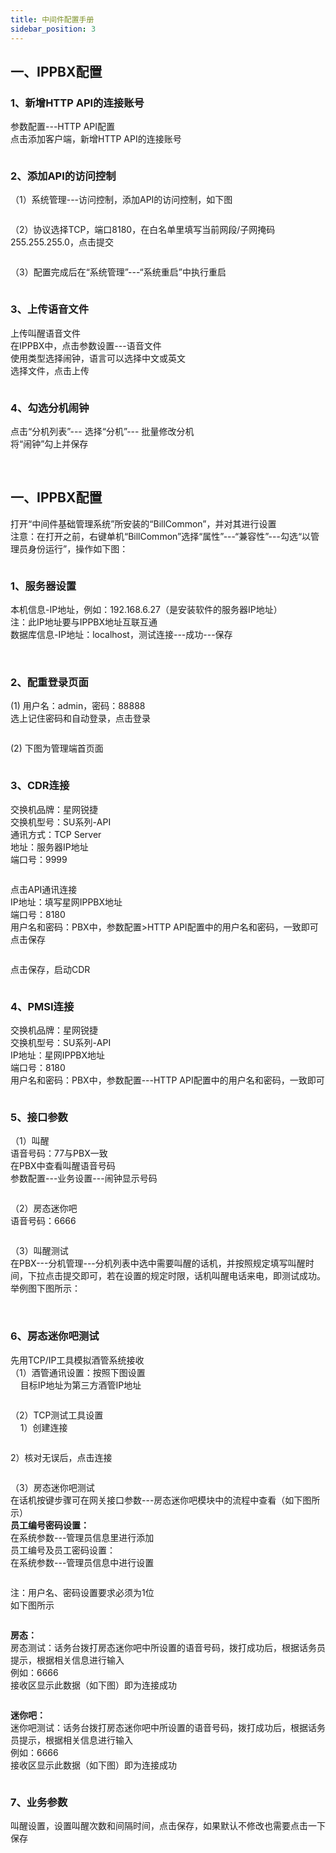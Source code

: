 ```yaml
---
title: 中间件配置手册
sidebar_position: 3
---
```



## 一、IPPBX配置
### 1、新增HTTP API的连接账号
<p>
参数配置---HTTP API配置<br />
点击添加客户端，新增HTTP API的连接账号
</p>
<img src={require('@site/static/img/softwareInstall/Standalone/Starnet/3/1.png').default} alt=""/>

### 2、添加API的访问控制
<p>
（1）系统管理---访问控制，添加API的访问控制，如下图
</p>
<img src={require('@site/static/img/softwareInstall/Standalone/Starnet/3/2.png').default} alt=""/>

<p>
（2）协议选择TCP，端口8180，在白名单里填写当前网段/子网掩码255.255.255.0，点击提交
</p>
<img src={require('@site/static/img/softwareInstall/Standalone/Starnet/3/3.png').default} alt=""/>

<p>
（3）配置完成后在“系统管理”---“系统重启”中执行重启
</p>
<img src={require('@site/static/img/softwareInstall/Standalone/Starnet/3/4.png').default} alt=""/>


### 3、上传语音文件
<p>
上传叫醒语音文件<br />
在IPPBX中，点击参数设置---语音文件<br />
使用类型选择闹钟，语言可以选择中文或英文<br />
选择文件，点击上传
</p>
<img src={require('@site/static/img/softwareInstall/Standalone/Starnet/3/5.png').default} alt=""/>


### 4、勾选分机闹钟
<p>
点击“分机列表”--- 选择“分机”--- 批量修改分机<br />
将“闹钟”勾上并保存
</p>
<img src={require('@site/static/img/softwareInstall/Standalone/Starnet/3/6.png').default} alt=""/>
<img src={require('@site/static/img/softwareInstall/Standalone/Starnet/3/7.png').default} alt=""/>

## 一、IPPBX配置
<p>
打开“中间件基础管理系统”所安装的“BillCommon”，并对其进行设置<br />
<span class="red">注意：在打开之前，右键单机“BillCommon”选择“属性”---“兼容性”---勾选“以管理员身份运行”，操作如下图：</span>
</p>
<img src={require('@site/static/img/softwareInstall/Standalone/Starnet/3/8.png').default} alt=""/>

### 1、服务器设置
<p>
本机信息-IP地址，例如：192.168.6.27（是安装软件的服务器IP地址）<br />
<span class="red">注：此IP地址要与IPPBX地址互联互通</span><br />
数据库信息-IP地址：localhost，测试连接---成功---保存
</p>
<img src={require('@site/static/img/softwareInstall/Standalone/Starnet/3/9.png').default} alt=""/>
<img src={require('@site/static/img/softwareInstall/Standalone/Starnet/3/10.png').default} alt="" style={{marginLeft:"8em"}} />


### 2、配重登录页面
<p>
(1) 用户名：admin，密码：88888<br />
选上记住密码和自动登录，点击登录
</p>
<img src={require('@site/static/img/softwareInstall/Standalone/Starnet/3/11.png').default} alt=""/>

<p>
(2) 下图为管理端首页面
</p>
<img src={require('@site/static/img/softwareInstall/Standalone/Starnet/3/12.png').default} alt=""/>

### 3、CDR连接
<p>
交换机品牌：<span class="red">星网锐捷</span><br />
交换机型号：<span class="red">SU系列-API</span><br />
通讯方式：<span class="red">TCP Server</span><br />
地址：<span class="red">服务器IP地址</span><br />
端口号：<span class="red">9999</span>
</p>
<img src={require('@site/static/img/softwareInstall/Standalone/Starnet/3/13.png').default} alt=""/>

<p>
点击API通讯连接<br />
IP地址：<span class="red">填写星网IPPBX地址</span><br />
端口号：<span class="red">8180</span><br />
用户名和密码：<span class="red">PBX中，参数配置>HTTP API配置中的用户名和密码，一致即可</span><br />
点击保存
</p>
<img src={require('@site/static/img/softwareInstall/Standalone/Starnet/3/14.png').default} alt="" />


<p>
点击保存，启动CDR
</p>
<img src={require('@site/static/img/softwareInstall/Standalone/Starnet/3/15.png').default} alt=""/>


### 4、PMSI连接
<p>
交换机品牌：<span class="red">星网锐捷</span><br />
交换机型号：<span class="red">SU系列-API</span><br />
IP地址：<span class="red">星网IPPBX地址</span><br />
端口号：<span class="red">8180</span><br />
用户名和密码：<span class="red">PBX中，参数配置---HTTP API配置中的用户名和密码，一致即可</span>
</p>
<img src={require('@site/static/img/softwareInstall/Standalone/Starnet/3/16.png').default} alt=""/>


### 5、接口参数
<p>
（1）叫醒<br />
语音号码：<span class="red">77与PBX一致</span><br />
在PBX中查看叫醒语音号码<br />
参数配置---业务设置---闹钟显示号码
</p>
<img src={require('@site/static/img/softwareInstall/Standalone/Starnet/3/17.png').default} alt=""/>

<p>
（2）房态迷你吧<br />
语音号码：<span class="red">6666</span>
</p>
<img src={require('@site/static/img/softwareInstall/Standalone/Starnet/3/18.png').default} alt=""/>


<p>
（3）叫醒测试<br />
在PBX---分机管理---分机列表中选中需要叫醒的话机，并按照规定填写叫醒时间，下拉点击提交即可，若在设置的规定时限，话机叫醒电话来电，即测试成功。<br />
举例图下图所示：
</p>
<img src={require('@site/static/img/softwareInstall/Standalone/Starnet/3/19.png').default} alt=""/>
<img src={require('@site/static/img/softwareInstall/Standalone/Starnet/3/20.png').default} alt=""/>

### 6、房态迷你吧测试
<p>
先用TCP/IP工具模拟酒管系统接收<br />
（1）酒管通讯设置：按照下图设置<br />
&nbsp;&nbsp;&nbsp;&nbsp;目标IP地址为第三方酒管IP地址<br />
</p>
<img src={require('@site/static/img/softwareInstall/Standalone/Starnet/3/21.png').default} alt=""/>

<p>
（2）TCP测试工具设置<br />
&nbsp;&nbsp;&nbsp;&nbsp;1）创建连接
</p>
<img src={require('@site/static/img/softwareInstall/Standalone/Starnet/3/22.png').default} alt=""/>


<p>
2）核对无误后，点击连接
</p>
<img src={require('@site/static/img/softwareInstall/Standalone/Starnet/3/23.png').default} alt=""/>

<p>
（3）房态迷你吧测试<br />
在话机按键步骤可在网关接口参数---房态迷你吧模块中的流程中查看（如下图所示）<br />
<strong>员工编号密码设置：</strong><br />
在系统参数---管理员信息里进行添加<br />
员工编号及员工密码设置：<br />
在系统参数---管理员信息中进行设置
</p>
<img src={require('@site/static/img/softwareInstall/Standalone/Starnet/3/24.png').default} alt=""/>


<p class="red">
注：用户名、密码设置要求必须为1位<br />
如下图所示
</p>
<img src={require('@site/static/img/softwareInstall/Standalone/Starnet/3/25.png').default} alt=""/>


<p>
<strong>房态：</strong><br />
房态测试：话务台拨打房态迷你吧中所设置的语音号码，拨打成功后，根据话务员提示，根据相关信息进行输入<br />
例如：6666<br />
接收区显示此数据（如下图）即为连接成功
</p>
<img src={require('@site/static/img/softwareInstall/Standalone/Starnet/3/26.png').default} alt=""/>

<p>
<strong>迷你吧：</strong><br />
迷你吧测试：话务台拨打房态迷你吧中所设置的语音号码，拨打成功后，根据话务员提示，根据相关信息进行输入<br />
例如：6666<br />
接收区显示此数据（如下图）即为连接成功
</p>
<img src={require('@site/static/img/softwareInstall/Standalone/Starnet/3/27.png').default} alt=""/>

### 7、业务参数
<p>
叫醒设置，设置叫醒次数和间隔时间，点击保存，如果默认不修改也需要点击一下保存
</p>
<img src={require('@site/static/img/softwareInstall/Standalone/Starnet/3/28.png').default} alt=""/>




